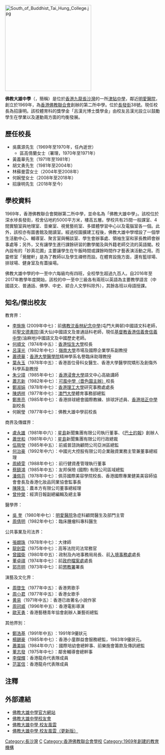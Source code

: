 {{Infobox School
| name = 佛教大雄中學
| other_name = Buddhist Tai Hung College, BTHC
| image = [[File:Buddhist_Tai_Hung_College_logo.jpg|100px]]<BR>[[File:Northwest_of_Buddhist_Tai_Hung_College.jpg|280px]]<BR>佛教大雄中學西北面及正門
| motto = 明智顯悲
| established = 1969年
| type = 中學
| religion = [[佛教|佛教]]
| affiliation = 
| district = {{HKG}}[[深水埗區|深水埗區]]
| 所屬組別（估計） = BAND 2A
| grades = 6級
| president = 釋衍空法師
| principal = 招康明先生
| college = 
| house = 明社（Brilliance House）<br>智社（Talent House）<br>顯社（Honour House）<br>德社（Courtesy House）
| cs = 
| faculty = 59人
| staff = 62人
| students = 
| athletics = 
| conference = 
| mascot = 
| magazine = 
| address = [[香港|香港]][[九龍|九龍]][[長沙灣|長沙灣]][[長發街|長發街]]38號
| website = http://www.bthc.edu.hk/
}}
[[File:South_of_Buddhist_Tai_Hung_College.jpg|280px]]
{{coord|22.340108|114.158085|type:landmark_source:enwiki-googlemaplink|display=title}}

'''佛教大雄中學'''（{{lang-en|Buddhist Tai Hung College}}，簡稱{{lang|en|BTHC}}）是位於[[香港|香港]][[九龍|九龍]][[長沙灣|長沙灣]]的一所[[津貼中學|津貼中學]]，鄰近[[明愛醫院|明愛醫院]]，創立於1969年，為[[香港佛教聯合會|香港佛教聯合會]]創辦的第二所中學。位於[[長發街|長發街]]38號。現任校長為招康明。該校體育科的獎學金「呂漢光博士獎學金」由校友呂漢光設立以鼓勵學生在學業以及運動兩方面的均衡發展。

==歷任校長==
*吳廣源先生（1969年至1970年，任內逝世）
**區高倩蘭女士（署理，1970年至1971年）
*黃義華先生（1971年至1981年）
*胡文勇先生{{noteTag|現為佛教大雄中學的獨立校董。}}（1981年至2004年）
*林蘇曼雲女士（2004年至2008年）
*何婉瑩女士（2008年至2018年）
*招康明先生（2018年至今）

==學校資料==
1969年，香港佛教聯合會開辦第二所中學，並命名為「佛教大雄中學」。該校位於深水埗長發街，校舍佔地約5000平方米，樓高五層。學校共有25間一般課室、4間實驗室與地理室、音樂室、視覺藝術室、多媒體學習中心以及電腦室各一個。此外，該校亦有圖書館及閱讀室。經過校園擴建工程後，佛教大雄中學增設了一個學生活動中心、輔導室、聚言室與暢談室、學生會辦事處、領袖生室和家長教師會辦事處等；另外，又有讓學生進行課餘研習的數學閣及與外籍老師交流的英語閣。校內設有的「妙真花圃」主要讓學生在午飯時間或課餘時間作才藝表演活動之用。而靈修室「覺醒軒」是為了教師以及學生禪修而設。在體育設施方面，還有籃球場、排球場、健身室及有蓋操場。

佛教大雄中學的中一至中六每級均有四班，全校學生超過九百人。自2016年至2017年教學年度開始，該校的中一至中三級各有兩班以英語為主要教學語言（中國語文、普通話、佛學、中史、綜合人文學科除外），其餘各班以母語授課。

== 知名/傑出校友 ==
;教育界：
*[[李施施|李施施]] (2009年中七)：前[[佛教沈香林紀念中學|佛教沈香林紀念中學]](屯門大興邨)中國語文科老師，前[[聖文德書院|聖文德書院]](黃大仙)中國語文及普通話科老師，現任[[基督教香港信義會信義中學|基督教香港信義會信義中學]](油麻地)中國語文及中國歷史老師。
*[[何順文|何順文]]（1974年中五）：[[香港恒生大學|香港恒生大學]]校長
*[[呂漢光|呂漢光]]（1982年中七）：[[嶺南大學_(香港)|嶺南大學]]市場及國際企業學系副教授
*[[蕭德華|蕭德華]]：[[香港大學醫學院|香港大學醫學院]]精神學系名譽臨床助理教授
*[[葉永玉|葉永玉]]（1978年中五）：香港首位骨科女醫生、香港大學醫學院矯形及創傷外科學系副教授
*[[朱少璋|朱少璋]]（1985年中七）：[[香港浸會大學|香港浸會大學]]語文中心高級講師
*[[蕭志新|蕭志新]]（1982年中七）：[[可風中學（嗇色園主辦）|可風中學（嗇色園主辦）]]校長
*[[鄭淑娟|鄭淑娟]]（1978年中七）：[[香港理工大學|香港理工大學]]研究事務處處長
*[[陳炳祥|陳炳祥]]（1977年中七）：[[澳門大學|澳門大學]]體育事務部總監
*[[鄭景亮|鄭景亮]]（1985年中七）：香港排球總會國際教練、排球評述員、[[香港培正中學|香港培正中學]]副校長 
*何婉瑩（1977年中七）：佛教大雄中學前校長

;商界及傳媒界：
*[[盧永雄|盧永雄]]（1981年中六）：[[星島|星島]]新聞集團有限公司執行董事、《[[巴士的報|巴士的報]]》創辦人 
*[[蕭世和|蕭世和]]（1981年中六）：[[星島|星島]]新聞集團有限公司行政總裁 
*[[伍珮瑩|伍珮瑩]]（1985年中五）：前威普諮詢顧問公司亞洲區總監 
*[[何治豪|何治豪]]（1992年中六）：中國光大控股有限公司企業融資業務主管兼董事總經理 
*[[周綺雯|周綺雯]]（1988年中七）：前行健資產管理執行董事 
*[[蔡鎮鴻|蔡鎮鴻]]（1985年中五）：友邦保險 (國際) 有限公司區域總監 
*[[潘佩芬|潘佩芬]]（1978年中七）：佩芬國際美容學院校長、香港國際專業健美美容師協會會長及香港化妝品同業協會監事長 
*[[陳隆生|陳隆生]]：農本方有限公司董事總經理
*[[曾仲榮|曾仲榮]]：經濟日報副總編輯及總主筆

;醫學界：
*[[吳__奎|吳  奎]]（1980年中七）：[[明愛醫院|明愛醫院]]急症科顧問醫生及部門主管
*[[周倩明|周倩明]]（1982年中七）：臨床腫瘤科專科醫生

;公共事業及司法界：
*[[張嫺珠|張嫺珠]]（1978年中七）：大律師
*[[龍劍雲|龍劍雲]]（1975年中七）：高等法院司法常務官 
*[[曾國衛|曾國衛]]（1980年中五）：政制及內地事務局局長、前[[入境事務處|入境事務處]]處長
*[[董卓祺|董卓祺]]（1974年中七）：前[[政府檔案處|政府檔案處]]處長
*[[郭亮明|郭亮明]]（1973年中七）：前[[懲教署|懲教署]]署長

;演藝及文化界：
*[[周啓生|周啓生]]（1977年中五）：香港男歌手 
*[[周小君|周小君]]（1977年中五）：香港女歌手 
*[[黄易|黄易]]（1971年中五）：香港已故著名小說作家
*[[周冠威|周冠威]]（1996年中五）：香港電影導演 
*[[歐天勇|歐天勇]]：香港藝穗青年協會創辦人兼藝術總監

;其他界別：
*[[鄭浩基|鄭浩基]]（1991年中五) ：1991年9優狀元
*[[楊錫豪|楊錫豪]]（1985年中七）：香港小童群益會服務總監，1983年9優狀元。 
*[[蕭美娟|蕭美娟]]（1984年中六）：國際培幼會總幹事、前樂施會籌款及傳訊總監 
*[[董志發|董志發]]（1975年中七）：鄰舍輔導會總幹事 
*[[李傑輝|李傑輝]]：香港龍舟代表隊成員
*[[范富信|范富信]]：香港龍舟代表隊成員

==注釋==
{{noteFoot}}

==外部連結==
*[http://www.bthc.edu.hk/ 佛教大雄中學官方網站] {{Wayback|url=http://www.bthc.edu.hk/ |date=20201025013155 }}
*[http://alumni.bthc.edu.hk/alumni/ 佛教大雄中學校友會] {{Wayback|url=http://alumni.bthc.edu.hk/alumni/ |date=20180413033703 }}
*[https://web.archive.org/web/20170824215327/http://www2.bthc.edu.hk/CustomPage/67/dean.htm 佛教大雄中學 校友風雲]
*[https://www.bthc.edu.hk/CustomPage/67/dean.htm?v=202201060954 佛教大雄中學 校友風雲（更新版）] {{Wayback|url=https://www.bthc.edu.hk/CustomPage/67/dean.htm?v=202201060954 |date=20220106031740 }}

[[Category:長沙灣|Category:長沙灣]]
[[Category:深水埗區中學|C]]
[[Category:香港佛教聯合會學校|Category:香港佛教聯合會學校]]
[[Category:1969年創建的教育機構|Category:1969年創建的教育機構]]